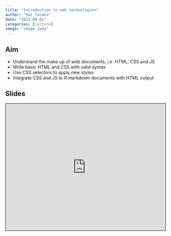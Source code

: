 ```yaml
---
title: "Introduction to web technologies"
author: "Emi Tanaka"
date: "2022-08-01"
categories: [lecture]
image: "image.jpeg"
---
```



## Aim 

* Understand the make up of web documents, i.e. HTML, CSS and JS
* Write basic HTML and CSS with valid syntax
* Use CSS selectors to apply new styles 
* Integrate CSS and JS to R markdown documents with HTML output

## Slides

<iframe src="https://cwd.numbat.space/lectures/lecture-02.html" style="border: 1px solid black;" width="100%" height = "400px"></iframe>
